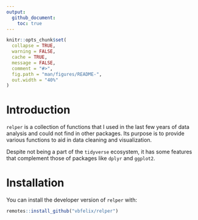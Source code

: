 ```yaml
---
output:
  github_document:
    toc: true  
---
```


<!-- README.md is generated from README.Rmd. Please edit that file -->

```r
knitr::opts_chunk$set(
  collapse = TRUE,
  warning = FALSE,
  cache = TRUE,
  message = FALSE,
  comment = "#>",
  fig.path = "man/figures/README-",
  out.width = "40%"
)

```

# Introduction

`relper` is a collection of functions that I used in the last few years of data analysis and could not find in other packages. Its purpose is to provide various functions to aid in data cleaning and visualization.

Despite not being a part of the `tidyverse` ecosystem, it has some features that complement those of packages like `dplyr` and `ggplot2`.

# Installation

You can install the developer version of `relper` with:

``` r
remotes::install_github("vbfelix/relper")
```











